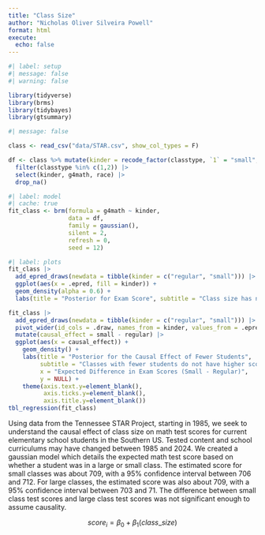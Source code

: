 ```yaml
---
title: "Class Size"
author: "Nicholas Oliver Silveira Powell"
format: html
execute:
  echo: false
---
```


```r
#| label: setup
#| message: false
#| warning: false

library(tidyverse)
library(brms)
library(tidybayes)
library(gtsummary)
```

```r
#| message: false

class <- read_csv("data/STAR.csv", show_col_types = F) 

df <- class %>% mutate(kinder = recode_factor(classtype, `1` = "small", `2` = "regular", `3` = "regular with aid"), race = recode_factor(race, `1` = "white", `2` = "black", `3` = "others",`4` = "hispanic", `5` = "others", `6` = "others")) |>
  filter(classtype %in% c(1,2)) |>
  select(kinder, g4math, race) |>
  drop_na()
```

```r
#| label: model
#| cache: true
fit_class <- brm(formula = g4math ~ kinder,
                 data = df,
                 family = gaussian(),
                 silent = 2,
                 refresh = 0,
                 seed = 12)
```

```r
#| label: plots
fit_class |>
  add_epred_draws(newdata = tibble(kinder = c("regular", "small"))) |> 
  ggplot(aes(x = .epred, fill = kinder)) +
  geom_density(alpha = 0.6) + 
  labs(title = "Posterior for Exam Score", subtitle = "Class size has no effect on score", x = "Exam Score", y = NULL)

fit_class |> 
  add_epred_draws(newdata = tibble(kinder = c("regular", "small"))) |> 
  pivot_wider(id_cols = .draw, names_from = kinder, values_from = .epred) |> 
  mutate(causal_effect = small - regular) |> 
  ggplot(aes(x = causal_effect)) +
    geom_density() +
    labs(title = "Posterior for the Causal Effect of Fewer Students",
         subtitle = "Classes with fewer students do not have higher scores",
         x = "Expected Difference in Exam Scores (Small - Regular)",
         y = NULL) +
    theme(axis.text.y=element_blank(),
          axis.ticks.y=element_blank(),
          axis.title.y=element_blank())
tbl_regression(fit_class)
```

Using data from the Tennessee STAR Project, starting in 1985, we seek to understand the causal effect of class size on math test scores for current elementary school students in the Southern US. Tested content and school curriculums may have changed between 1985 and 2024. We created a gaussian model which details the expected math test score based on whether a student was in a large or small class. The estimated score for small classes was about 709, with a 95% confidence interval between 706 and 712. For large classes, the estimated score was also about 709, with a 95% confidence interval between 703 and 71. The difference between small class test scores and large class test scores was not significant enough to assume causality.

$$ score_i = \beta_0 + \beta_1 (class\_size) $$